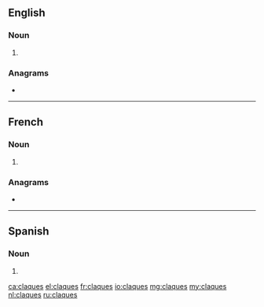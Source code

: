 {{also|claqués}}
==English==

===Noun===
{{head|en|noun plural form}}

# {{plural of|claque|lang=en}}

===Anagrams===
* {{l|en|calques}}

----

==French==

===Noun===
{{head|fr|noun plural form|g=?}}

# {{plural of|claque|lang=fr}}

===Anagrams===
* {{l|fr|calques}}

----

==Spanish==

===Noun===
{{head|es|noun form|g=m-p}}

# {{plural of|clac|lang=es}}

[[ca:claques]]
[[el:claques]]
[[fr:claques]]
[[io:claques]]
[[mg:claques]]
[[my:claques]]
[[nl:claques]]
[[ru:claques]]